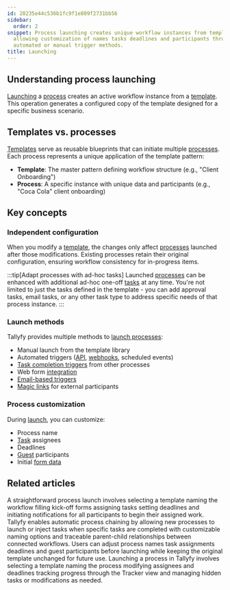 ```yaml
---
id: 28235e44c536b1fc9f1e809f2731bb56
sidebar:
  order: 2
snippet: Process launching creates unique workflow instances from templates while
  allowing customization of names tasks deadlines and participants through various
  automated or manual trigger methods.
title: Launching
---
```


## Understanding process launching

[Launching](/products/pro/launching/) a [process](/products/pro/tracking-and-tasks/processes/) creates an active workflow instance from a [template](/products/pro/documenting/templates/). This operation generates a configured copy of the template designed for a specific business scenario.

## Templates vs. processes

[Templates](/products/pro/documenting/templates/) serve as reusable blueprints that can initiate multiple [processes](/products/pro/tracking-and-tasks/processes/). Each process represents a unique application of the template pattern:

* **Template**: The master pattern defining workflow structure (e.g., "Client Onboarding")
* **Process**: A specific instance with unique data and participants (e.g., "Coca Cola" client onboarding)

## Key concepts

### Independent configuration

When you modify a [template](/products/pro/documenting/templates/), the changes only affect [processes](/products/pro/tracking-and-tasks/processes/) launched after those modifications. Existing processes retain their original configuration, ensuring workflow consistency for in-progress items.

:::tip[Adapt processes with ad-hoc tasks]
Launched [processes](/products/pro/tracking-and-tasks/processes/) can be enhanced with additional ad-hoc one-off [tasks](/products/pro/tracking-and-tasks/tasks/) at any time. You're not limited to just the tasks defined in the template - you can add approval tasks, email tasks, or any other task type to address specific needs of that process instance.
:::

### Launch methods

Tallyfy provides multiple methods to [launch processes](/products/pro/launching/):

* Manual launch from the template library
* Automated triggers ([API](/products/pro/integrations/open-api/), [webhooks](/products/pro/integrations/webhooks/), scheduled events)
* [Task completion triggers](/products/pro/launching/launch-process-when-task-is-completed/) from other processes
* Web form [integration](/products/pro/integrations/)
* [Email-based triggers](/products/pro/launching/triggers/via-email/)
* [Magic links](/products/pro/launching/triggers/magic-links/) for external participants

### Process customization

During [launch](/products/pro/launching/), you can customize:
* Process name
* [Task](/products/pro/tracking-and-tasks/tasks/) assignees
* Deadlines
* [Guest](/products/pro/documenting/guests/) participants
* Initial [form data](/products/pro/tracking-and-tasks/tasks/what-are-form-fields-in-tallyfy/)


<PageTree />


## Related articles
<CardGrid>
<LinkTitleCard header="<b>Tutorials > Launch a process</b>" href="/products/pro/tutorials/your-first-process/" > A straightforward process launch involves selecting a template naming the workflow filling kick-off forms assigning tasks setting deadlines and initiating notifications for all participants to begin their assigned work. </LinkTitleCard>
<LinkTitleCard header="<b>Launching > Launch another process when a task is completed</b>" href="/products/pro/launching/launch-process-when-task-is-completed/" > Tallyfy enables automatic process chaining by allowing new processes to launch or inject tasks when specific tasks are completed with customizable naming options and traceable parent-child relationships between connected workflows. </LinkTitleCard>
<LinkTitleCard header="<b>Launching > Edit before launch</b>" href="/products/pro/launching/how-can-i-edit-a-process-before-launching/" > Users can adjust process names task assignments deadlines and guest participants before launching while keeping the original template unchanged for future use. </LinkTitleCard>
<LinkTitleCard header="<b>Launching > Launch manually</b>" href="/products/pro/launching/how-can-i-launch-a-process-in-tallyfy/" > Launching a process in Tallyfy involves selecting a template naming the process modifying assignees and deadlines tracking progress through the Tracker view and managing hidden tasks or modifications as needed. </LinkTitleCard>
</CardGrid>